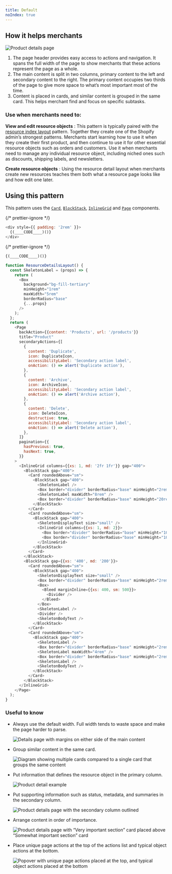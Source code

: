 ```yaml
---
title: Default
noIndex: true
---
```


<HowItHelps>

## How it helps merchants

![Product details page](/images/patterns/resource-details-layout/resource-detail-cover-image.png)

1. The page header provides easy access to actions and navigation. It spans the full width of the page to show merchants that these actions represent the page as a whole.
2. The main content is split in two columns, primary content to the left and secondary content to the right. The primary content occupies two thirds of the page to give more space to what’s most important most of the time.
3. Content is placed in cards, and similar content is grouped in the same card. This helps merchant find and focus on specific subtasks.

<DefinitionTable>

### Use when merchants need to:

**View and edit resource objects**
: This pattern is typically paired with the [resource index layout](/patterns/resource-index-layout) pattern. Together they create one of the Shopify admin’s strongest patterns. Merchants start learning how to use it when they create their first product, and then continue to use it for other essential resource objects such as orders and customers. Use it when merchants need to manage any individual resource object, including niched ones such as discounts, shipping labels, and newsletters.

**Create resource objects**
: Using the resource detail layout when merchants create new resources teaches them both what a resource page looks like and how edit one later.

</DefinitionTable>
</HowItHelps>
<Usage>

## Using this pattern

This pattern uses the [`Card`](/components/layout-and-structure/card), [`BlockStack`](/components/layout-and-structure/block-stack), [`InlineGrid`](/components/layout-and-structure/inline-grid) and [`Page`](/components/layout-and-structure/page) components.

{/* prettier-ignore */}
```javascript {"type":"previewContext","for":"example"}
<div style={{ padding: '2rem' }}>
  {(____CODE____)()}
</div>
```

{/* prettier-ignore */}
```javascript {"type":"sandboxContext","for":"example"}
{(____CODE____)()}
```

```javascript {"type":"livePreview","id":"example","title":"Resource details layout"}
function ResourceDetailsLayout() {
  const SkeletonLabel = (props) => {
    return (
      <Box
        background="bg-fill-tertiary"
        minHeight="1rem"
        maxWidth="5rem"
        borderRadius="base"
        {...props}
      />
    );
  };
  return (
    <Page
      backAction={{content: 'Products', url: '/products'}}
      title="Product"
      secondaryActions={[
        {
          content: 'Duplicate',
          icon: DuplicateIcon,
          accessibilityLabel: 'Secondary action label',
          onAction: () => alert('Duplicate action'),
        },
        {
          content: 'Archive',
          icon: ArchiveIcon,
          accessibilityLabel: 'Secondary action label',
          onAction: () => alert('Archive action'),
        },
        {
          content: 'Delete',
          icon: DeleteIcon,
          destructive: true,
          accessibilityLabel: 'Secondary action label',
          onAction: () => alert('Delete action'),
        },
      ]}
      pagination={{
        hasPrevious: true,
        hasNext: true,
      }}
    >
      <InlineGrid columns={{xs: 1, md: '2fr 1fr'}} gap="400">
        <BlockStack gap="400">
          <Card roundedAbove="sm">
            <BlockStack gap="400">
              <SkeletonLabel />
              <Box border="divider" borderRadius="base" minHeight="2rem" />
              <SkeletonLabel maxWidth="8rem" />
              <Box border="divider" borderRadius="base" minHeight="20rem" />
            </BlockStack>
          </Card>
          <Card roundedAbove="sm">
            <BlockStack gap="400">
              <SkeletonDisplayText size="small" />
              <InlineGrid columns={{xs: 1, md: 2}}>
                <Box border="divider" borderRadius="base" minHeight="10rem" />
                <Box border="divider" borderRadius="base" minHeight="10rem" />
              </InlineGrid>
            </BlockStack>
          </Card>
        </BlockStack>
        <BlockStack gap={{xs: '400', md: '200'}}>
          <Card roundedAbove="sm">
            <BlockStack gap="400">
              <SkeletonDisplayText size="small" />
              <Box border="divider" borderRadius="base" minHeight="2rem" />
              <Box>
                <Bleed marginInline={{xs: 400, sm: 500}}>
                  <Divider />
                </Bleed>
              </Box>
              <SkeletonLabel />
              <Divider />
              <SkeletonBodyText />
            </BlockStack>
          </Card>
          <Card roundedAbove="sm">
            <BlockStack gap="400">
              <SkeletonLabel />
              <Box border="divider" borderRadius="base" minHeight="2rem" />
              <SkeletonLabel maxWidth="4rem" />
              <Box border="divider" borderRadius="base" minHeight="2rem" />
              <SkeletonLabel />
              <SkeletonBodyText />
            </BlockStack>
          </Card>
        </BlockStack>
      </InlineGrid>
    </Page>
  );
}
```

</Usage>

### Useful to know

<SideBySide>

- Always use the default width. Full width tends to waste space and make the page harder to parse.

  ![Details page with margins on either side of the main content](/images/patterns/resource-details-layout/resource-detail-usage-1.png)

- Group similar content in the same card.

  ![Diagram showing multiple cards compared to a single card that groups the same content](/images/patterns/resource-details-layout/resource-detail-usage-2.png)

- Put information that defines the resource object in the primary column.

  ![Product detail example](/images/patterns/resource-details-layout/resource-detail-usage-3.png)

- Put supporting information such as status, metadata, and summaries in the secondary column.

  ![Product details page with the secondary column outlined](/images/patterns/resource-details-layout/resource-detail-usage-4.png)

- Arrange content in order of importance.

  ![Product details page with “Very important section” card placed above “Somewhat important section” card](/images/patterns/resource-details-layout/resource-detail-usage-5.png)

- Place unique page actions at the top of the actions list and typical object actions at the bottom.

  ![Popover with unique page actions placed at the top, and typical object actions placed at the bottom](/images/patterns/resource-details-layout/resource-detail-usage-6.png)

</SideBySide>
